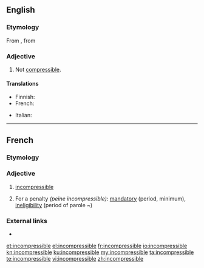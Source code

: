 ==English==

===Etymology===
From {{etyl|fr|en}} {{m|fr|incompressible}}, from {{prefix|in|compressible|lang=en}}

===Adjective===
{{en-adj|-}}

# Not [[compressible]].

====Translations====
{{trans-top|not compressible}}
* Finnish: {{t|fi|puristumaton}}
* French: {{t+|fr|incompressible}}
{{trans-mid}}
* Italian: {{t|it|incomprimibile}}
{{trans-bottom}}

----

==French==

===Etymology===
{{prefix|in|compressible|lang=fr}}

===Adjective===
{{fr-adj}}

# [[#English|incompressible]]
# {{lb|fr|legal}} For a penalty ''(peine incompressible)'': [[mandatory]] (period, minimum), [[ineligibility]] (period of parole ~)

===External links===
* {{R:TLFi}}

[[et:incompressible]]
[[el:incompressible]]
[[fr:incompressible]]
[[io:incompressible]]
[[kn:incompressible]]
[[ku:incompressible]]
[[my:incompressible]]
[[ta:incompressible]]
[[te:incompressible]]
[[vi:incompressible]]
[[zh:incompressible]]